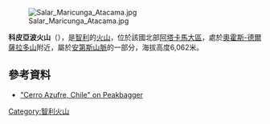 [[Image:Salar_Maricunga_Atacama.jpg|right]]

{{Coord|27|18|21|S|69|7|51|W|display=title}}

'''科皮亞波火山'''（{{lang-es|Copiapó}}），是[[智利|智利]]的[[火山|火山]]，位於該國北部[[阿塔卡馬大區|阿塔卡馬大區]]，處於[[奧霍斯-德爾薩拉多山|奧霍斯-德爾薩拉多山]]附近，屬於[[安第斯山脈|安第斯山脈]]的一部分，海拔高度6,062米。

==參考資料==
* [http://www.peakbagger.com/peak.aspx?pid=8575 "Cerro Azufre, Chile" on Peakbagger] {{Wayback|url=http://www.peakbagger.com/peak.aspx?pid=8575 |date=20201129231800 }}

{{Chile-geo-stub}}
[[Category:智利火山|Category:智利火山]]
